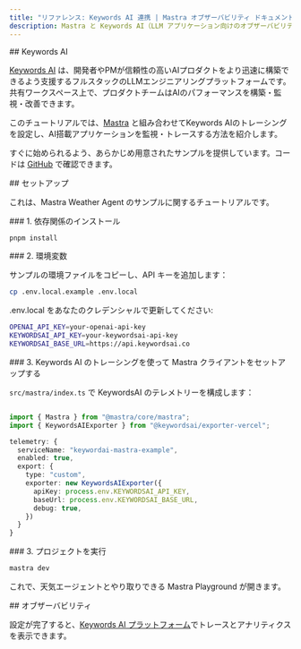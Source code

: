 ```yaml
---
title: "リファレンス: Keywords AI 連携 | Mastra オブザーバビリティ ドキュメント"
description: Mastra と Keywords AI（LLM アプリケーション向けのオブザーバビリティ プラットフォーム）を統合するためのドキュメント。
---
```


<div id="keywords-ai">
  ## Keywords AI
</div>

[Keywords AI](https://docs.keywordsai.co/get-started/overview) は、開発者やPMが信頼性の高いAIプロダクトをより迅速に構築できるよう支援するフルスタックのLLMエンジニアリングプラットフォームです。共有ワークスペース上で、プロダクトチームはAIのパフォーマンスを構築・監視・改善できます。

このチュートリアルでは、[Mastra](https://mastra.ai/) と組み合わせてKeywords AIのトレーシングを設定し、AI搭載アプリケーションを監視・トレースする方法を紹介します。

すぐに始められるよう、あらかじめ用意されたサンプルを提供しています。コードは [GitHub](https://github.com/Keywords-AI/keywordsai-example-projects/tree/main/mastra-ai-weather-agent) で確認できます。

<div id="setup">
  ## セットアップ
</div>

これは、Mastra Weather Agent のサンプルに関するチュートリアルです。

<div id="1-install-dependencies">
  ### 1. 依存関係のインストール
</div>

```bash copy
pnpm install
```


<div id="2-environment-variables">
  ### 2. 環境変数
</div>

サンプルの環境ファイルをコピーし、API キーを追加します：

```bash copy
cp .env.local.example .env.local
```

.env.local をあなたのクレデンシャルで更新してください:

```bash .env.local copy
OPENAI_API_KEY=your-openai-api-key
KEYWORDSAI_API_KEY=your-keywordsai-api-key
KEYWORDSAI_BASE_URL=https://api.keywordsai.co
```


<div id="3-setup-mastra-client-with-keywords-ai-tracing">
  ### 3. Keywords AI のトレーシングを使って Mastra クライアントをセットアップする
</div>

`src/mastra/index.ts` で KeywordsAI のテレメトリーを構成します：

```typescript title="src/mastra/index.ts" showLineNumbers copy

import { Mastra } from "@mastra/core/mastra";
import { KeywordsAIExporter } from "@keywordsai/exporter-vercel";

telemetry: {
  serviceName: "keywordai-mastra-example",
  enabled: true,
  export: {
    type: "custom",
    exporter: new KeywordsAIExporter({
      apiKey: process.env.KEYWORDSAI_API_KEY,
      baseUrl: process.env.KEYWORDSAI_BASE_URL,
      debug: true,
    })
  }
}
```


<div id="3-run-the-project">
  ### 3. プロジェクトを実行
</div>

```bash copy
mastra dev
```

これで、天気エージェントとやり取りできる Mastra Playground が開きます。


<div id="observability">
  ## オブザーバビリティ
</div>

設定が完了すると、[Keywords AI プラットフォーム](https://platform.keywordsai.co/platform/traces)でトレースとアナリティクスを表示できます。